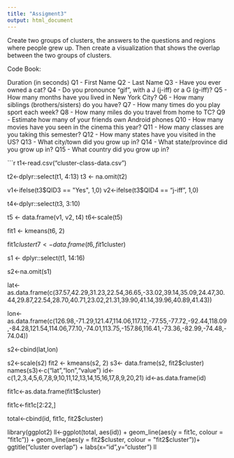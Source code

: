 ```yaml
---
title: "Assigment3"
output: html_document
---
```


 Create two groups of clusters, the answers to the questions and regions where people grew up. Then create a visualization that shows the overlap between the two groups of clusters.

Code Book:

Duration (in seconds)
Q1 - First Name
Q2 - Last Name
Q3 - Have you ever owned a cat?
Q4 - Do you pronounce "gif", with a J (j-iff) or a G (g-iff)?
Q5 - How many months have you lived in New York City?
Q6 - How many siblings (brothers/sisters) do you have?
Q7 - How many times do you play sport each week?
Q8 - How many miles do you travel from home to TC?
Q9 - Estimate how many of your friends own Android phones
Q10 - How many movies have you seen in the cinema this year?
Q11 - How many classes are you taking this semester?
Q12 - How many states have you visited in the US?
Q13 - What city/town did you grow up in?
Q14 - What state/province did you grow up in?
Q15 - What country did you grow up in?


```r
t1<-read.csv("cluster-class-data.csv")

t2<-dplyr::select(t1, 4:13)
t3 <- na.omit(t2)

v1<-ifelse(t3$QID3 == "Yes", 1,0)
v2<-ifelse(t3$QID4 == "j-iff", 1,0)

t4<-dplyr::select(t3, 3:10)

t5 <- data.frame(v1, v2, t4)
t6<-scale(t5)

fit1 <- kmeans(t6, 2)


fit1$cluster
t7 <- data.frame(t6, fit1$cluster)



 s1 <- dplyr::select(t1, 14:16)

 s2<-na.omit(s1)
 
lat<-as.data.frame(c(37.57,42.29,31.23,22.54,36.65,-33.02,39.14,35.09,24.47,30.44,29.87,22.54,28.70,40.71,23.02,21.31,39.90,41.14,39.96,40.89,41.43))
 
lon<-as.data.frame(c(126.98,-71.29,121.47,114.06,117.12,-77.55,-77.72,-92.44,118.09,-84.28,121.54,114.06,77.10,-74.01,113.75,-157.86,116.41,-73.36,-82.99,-74.48,-74.04))

s2<-cbind(lat,lon)
 
s2<-scale(s2)
fit2 <- kmeans(s2, 2)
s3<- data.frame(s2, fit2$cluster)
names(s3)<-c("lat","lon","value")
id<-c(1,2,3,4,5,6,7,8,9,10,11,12,13,14,15,16,17,8,9,20,21)
id<-as.data.frame(id)

fit1c<-as.data.frame(fit1$cluster)

fit1c<-fit1c[2:22,]

total<-cbind(id, fit1c, fit2$cluster)

library(ggplot2)
ll<-ggplot(total, aes(id)) + 
  geom_line(aes(y = fit1c, colour = "fit1c")) + 
  geom_line(aes(y = fit2$cluster, colour = "fit2$cluster"))+
ggtitle("cluster overlap") +
  labs(x="id",y="cluster")
ll

